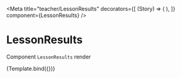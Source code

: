 

<Meta
  title="teacher/LessonResults"
  decorators={[
    (Story) => (
      <LearnContextDecorator>
        <Story />
      </LearnContextDecorator>
    ),
  ]}
  component={LessonResults}
/>

# LessonResults

Component `LessonResults` render


<Canvas>
  <Story
    name="Example"
    args={{
      startTime: '2021-09-21T11:12:07.697Z',
      results: [
        { action: 'start' },
        {
          action: 'response',
          block: {
            id: '1',
            revision: '1',
            content: {
              id: 'test1',
              type: 'closedQuestion',
              data: {
                question: 'asd',
              },
            },
            type: 'closedQuestion',
            answer: {
              explanation: 'f',
              results: ['Пример'],
            },
          },
          data: { value: '123' },
          correctness: 0,
          time: 2000,
        },
        {
          action: 'next',
          block: {
            id: '2',
            revision: '2',
            content: {
              id: 'test2',
              type: 'next',
              data: {},
            },
            type: 'next',
          },
          data: { isSolved: true },
          time: 4200,
        },
        {
          action: 'response',
          block: {
            id: '3',
            revision: '3',
            content: {
              id: 'test2',
              type: 'next',
              data: {},
            },
            type: 'next',
          },
          data: { isSolved: true },
          time: 3549,
        },
        {
          action: 'response',
          block: {
            id: '4',
            revision: '4',
            content: {
              id: 'test2',
              type: 'quiz',
              data: { question: 'a', answers: [{ value: '2' }] },
            },
            type: 'quiz',
            answer: {
              results: [true],
            },
          },
          data: { response: [true] },
          correctness: 1,
          time: 2500,
        },
        { action: 'finish', time: 1400 },
      ],
    }}
  >
    {Template.bind({})}
  </Story>
</Canvas>
